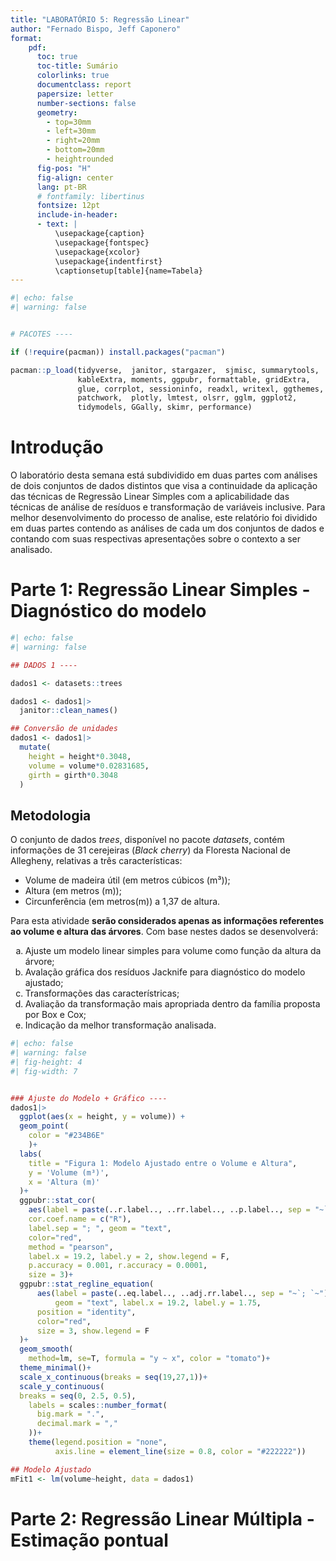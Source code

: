 ```yaml
---
title: "LABORATÓRIO 5: Regressão Linear"
author: "Fernado Bispo, Jeff Caponero"
format:
    pdf:
      toc: true
      toc-title: Sumário
      colorlinks: true
      documentclass: report
      papersize: letter
      number-sections: false
      geometry:
        - top=30mm
        - left=30mm
        - right=20mm
        - bottom=20mm
        - heightrounded
      fig-pos: "H"
      fig-align: center
      lang: pt-BR
      # fontfamily: libertinus
      fontsize: 12pt
      include-in-header:
      - text: |
          \usepackage{caption}
          \usepackage{fontspec}
          \usepackage{xcolor}
          \usepackage{indentfirst}
          \captionsetup[table]{name=Tabela}
---
```


```r
#| echo: false
#| warning: false


# PACOTES ----

if (!require(pacman)) install.packages("pacman")

pacman::p_load(tidyverse,  janitor, stargazer,  sjmisc, summarytools,
               kableExtra, moments, ggpubr, formattable, gridExtra, 
               glue, corrplot, sessioninfo, readxl, writexl, ggthemes,
               patchwork,  plotly, lmtest, olsrr, gglm, ggplot2,
               tidymodels, GGally, skimr, performance)

``` 

# Introdução

O laboratório desta semana está subdividido em duas partes com análises de dois conjuntos de dados distintos que visa a continuidade da aplicação das técnicas de Regressão Linear Simples com a aplicabilidade das técnicas de análise de resíduos e transformação de variáveis inclusive.
Para melhor desenvolvimento do processo de analise, este relatório foi dividido em duas partes contendo as análises de cada um dos conjuntos de dados e contando com suas respectivas apresentações sobre o contexto a ser analisado.


# Parte 1: Regressão Linear Simples - Diagnóstico do modelo

```r
#| echo: false
#| warning: false

## DADOS 1 ----

dados1 <- datasets::trees

dados1 <- dados1|>
  janitor::clean_names()

## Conversão de unidades
dados1 <- dados1|>
  mutate(
    height = height*0.3048,
    volume = volume*0.02831685,
    girth = girth*0.3048
  )
```



## Metodologia

O conjunto de dados *trees*, disponível no pacote *datasets*, contém informações de 31 cerejeiras (*Black cherry*) da Floresta Nacional de Allegheny, relativas a três características:

- Volume de madeira útil (em metros cúbicos (m³)); 
- Altura (em metros (m));
- Circunferência (em metros(m)) a 1,37 de altura.

Para esta atividade **serão considerados apenas as informações referentes ao volume e altura das árvores**. Com base nestes dados se desenvolverá:

(a) Ajuste um modelo linear simples para volume como função da altura da árvore;
(b) Avalação gráfica dos resíduos Jacknife para diagnóstico do modelo ajustado;
(c) Transformações das característricas;
(d) Avaliação da transformação mais apropriada dentro da família proposta por Box e
Cox;
(e) Indicação da melhor transformação analisada.


```r
#| echo: false
#| warning: false
#| fig-height: 4
#| fig-width: 7


### Ajuste do Modelo + Gráfico ----
dados1|>
  ggplot(aes(x = height, y = volume)) +
  geom_point(
    color = "#234B6E"
    )+
  labs(
    title = "Figura 1: Modelo Ajustado entre o Volume e Altura",
    y = 'Volume (m³)',
    x = 'Altura (m)'
  )+
  ggpubr::stat_cor(
    aes(label = paste(..r.label.., ..rr.label.., ..p.label.., sep = "~`; `~")),
    cor.coef.name = c("R"),
    label.sep = "; ", geom = "text",
    color="red",
    method = "pearson",
    label.x = 19.2, label.y = 2, show.legend = F,
    p.accuracy = 0.001, r.accuracy = 0.0001,
    size = 3)+
  ggpubr::stat_regline_equation(
      aes(label = paste(..eq.label.., ..adj.rr.label.., sep = "~`; `~")),
          geom = "text", label.x = 19.2, label.y = 1.75, 
      position = "identity", 
      color="red",
      size = 3, show.legend = F
  )+
  geom_smooth(
    method=lm, se=T, formula = "y ~ x", color = "tomato")+
  theme_minimal()+
  scale_x_continuous(breaks = seq(19,27,1))+
  scale_y_continuous(
  breaks = seq(0, 2.5, 0.5),
    labels = scales::number_format(
      big.mark = ".",
      decimal.mark = ","
    ))+
    theme(legend.position = "none",
          axis.line = element_line(size = 0.8, color = "#222222"))

## Modelo Ajustado
mFit1 <- lm(volume~height, data = dados1)

```



# Parte 2: Regressão Linear Múltipla - Estimação pontual

